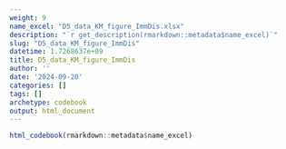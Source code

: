 ```yaml
---
weight: 9
name_excel: "D5_data_KM_figure_ImmDis.xlsx"
description: "`r get_description(rmarkdown::metadata$name_excel)`"
slug: "D5_data_KM_figure_ImmDis"
datetime: 1.7268637e+09
title: D5_data_KM_figure_ImmDis
author: ''
date: '2024-09-20'
categories: []
tags: []
archetype: codebook
output: html_document
---
```


```r
html_codebook(rmarkdown::metadata$name_excel)
```
